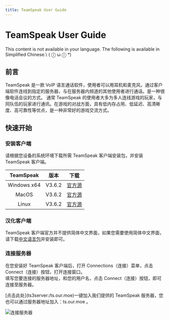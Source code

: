 ```yaml
---
title: TeamSpeak User Guide
---
```




# TeamSpeak User Guide

<Callout type="error" emoji="️🚫">
  This content is not available in your language. The following is available in Simplified Chinese.\
   ( ⓛ ω ⓛ &#42;)
</Callout>

## 前言

TeamSpeak 是一款 VoIP 语言通话软件，使用者可以用耳机和麦克风，通过客户端软件连线到指定的服务器，与在服务器内频道的其他使用者进行通话。是一种很像电话会议的方式。 通常 TeamSpeak 的使用者大多为多人连线游戏的玩家，与同队伍的玩家进行通讯。在游戏的对战方面，具有低内存占用、低延迟、高清晰度、高可靠性等优点，是一种非常好的游戏交流方式。


## 快速开始

### 安装客户端

请根据您设备的系统环境下载所需 TeamSpeak 客户端安装包，并安装 TeamSpeak 客户端。

| TeamSpeak | 版本 | 下载 |
| :----: | :----: | :----: |
| Windows x64 | V3.6.2 | [官方源](https://teamspeak.com/en/downloads/) |
| MacOS | V3.6.2 | [官方源](https://teamspeak-mirror.wevg.org/releases/client/3.6.2/TeamSpeak3-Client-macosx-3.6.2.dmg) |
| Linux | V3.6.2 | [官方源](https://teamspeak-mirror.wevg.org/releases/client/3.6.2/TeamSpeak3-Client-linux_amd64-3.6.2.run) |

### 汉化客户端

TeamSpeak 客户端官方并不提供简体中文界面，如果您需要使用简体中文界面，请下载[中文语言包](https://github.com/VigorousPro/TS3-Translation_zh-CN/releases/download/snapshot/Chinese_Translation_zh-CN.ts3_translation)并安装即可。

### 连接服务器

在您安装好 TeamSpeak 客户端后，打开 Connections（连接）菜单，点击 Connect（连接）按钮，打开连接窗口。\
填写您要连接的服务器地址，和您的用户名，点击 Connect（连接）按钮，即可连接至服务器。

<Callout emoji="⚡️">
  [点击此处](ts3server:/ts.our.moe)一键加入我们提供的 TeamSpeak 服务器，您也可以通过服务器地址加入：ts.our.moe 。
</Callout>

   ![连接服务器](../_images/wiki/teamspeak_user_guide/join_server.png)